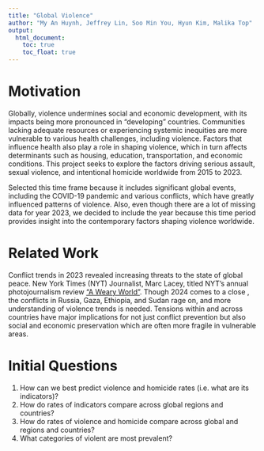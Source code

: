 ```yaml
---
title: "Global Violence"
author: "My An Huynh, Jeffrey Lin, Soo Min You, Hyun Kim, Malika Top"
output: 
  html_document:
    toc: true
    toc_float: true
---
```


# Motivation

Globally, violence undermines social and economic development, with its impacts 
being more pronounced in "developing" countries. Communities lacking adequate 
resources or experiencing systemic inequities are more vulnerable to various 
health challenges, including violence. Factors that influence health also play 
a role in shaping violence, which in turn affects determinants such as housing, 
education, transportation, and economic conditions. This project seeks to 
explore the factors driving serious assault, sexual violence, and intentional 
homicide worldwide from 2015 to 2023. 

Selected this time frame because it includes significant global events, 
including the COVID-19 pandemic and various conflicts, which have greatly 
influenced patterns of violence. Also, even though there are a lot of missing 
data for year 2023, we decided to include the year because this time period 
provides insight into the contemporary factors shaping violence worldwide. 

# Related Work

Conflict trends in 2023 revealed increasing threats to the state of global peace. 
New York Times (NYT) Journalist, Marc Lacey, titled NYT’s annual photojournalism 
review [“A Weary World”](https://www.nytimes.com/interactive/2023/world/year-in-pictures.html). 
Though 2024 comes to a close , the conflicts in Russia, Gaza, Ethiopia, and 
Sudan rage on, and more understanding of violence trends is needed. Tensions 
within and across countries have major implications for not just conflict 
prevention but also social and economic preservation which are often more fragile 
in vulnerable areas.

# Initial Questions

1. How can we best predict violence and homicide rates (i.e. what are its indicators)? 
2. How do rates of indicators compare across global regions and countries? 
3. How do rates of violence and homicide compare across global and regions and countries? 
4. What categories of violent are most prevalent? 

